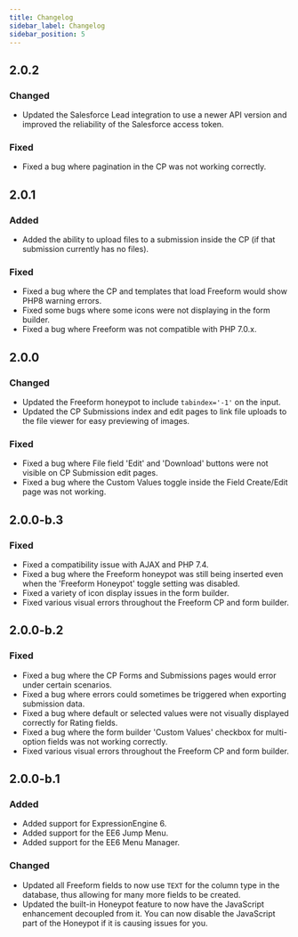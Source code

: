 ```yaml
---
title: Changelog
sidebar_label: Changelog
sidebar_position: 5
---
```



## 2.0.2<TitleDate date="2023-01-16" />

### Changed
- Updated the Salesforce Lead integration to use a newer API version and improved the reliability of the Salesforce access token.

### Fixed
- Fixed a bug where pagination in the CP was not working correctly.

## 2.0.1<TitleDate date="2022-03-29" />

### Added
- Added the ability to upload files to a submission inside the CP (if that submission currently has no files).

### Fixed
- Fixed a bug where the CP and templates that load Freeform would show PHP8 warning errors.
- Fixed some bugs where some icons were not displaying in the form builder.
- Fixed a bug where Freeform was not compatible with PHP 7.0.x.

## 2.0.0<TitleDate date="2021-05-27" />

### Changed
- Updated the Freeform honeypot to include `tabindex='-1'` on the input.
- Updated the CP Submissions index and edit pages to link file uploads to the file viewer for easy previewing of images.

### Fixed
- Fixed a bug where File field 'Edit' and 'Download' buttons were not visible on CP Submission edit pages.
- Fixed a bug where the Custom Values toggle inside the Field Create/Edit page was not working.

## 2.0.0-b.3<TitleDate date="2021-02-12" />

### Fixed
- Fixed a compatibility issue with AJAX and PHP 7.4.
- Fixed a bug where the Freeform honeypot was still being inserted even when the 'Freeform Honeypot' toggle setting was disabled.
- Fixed a variety of icon display issues in the form builder.
- Fixed various visual errors throughout the Freeform CP and form builder.

## 2.0.0-b.2<TitleDate date="2020-12-23" />

### Fixed
- Fixed a bug where the CP Forms and Submissions pages would error under certain scenarios.
- Fixed a bug where errors could sometimes be triggered when exporting submission data.
- Fixed a bug where default or selected values were not visually displayed correctly for Rating fields.
- Fixed a bug where the form builder 'Custom Values' checkbox for multi-option fields was not working correctly.
- Fixed various visual errors throughout the Freeform CP and form builder.

## 2.0.0-b.1<TitleDate date="2020-11-27" />

### Added
- Added support for ExpressionEngine 6.
- Added support for the EE6 Jump Menu.
- Added support for the EE6 Menu Manager.

### Changed
- Updated all Freeform fields to now use `TEXT` for the column type in the database, thus allowing for many more fields to be created.
- Updated the built-in Honeypot feature to now have the JavaScript enhancement decoupled from it. You can now disable the JavaScript part of the Honeypot if it is causing issues for you.
